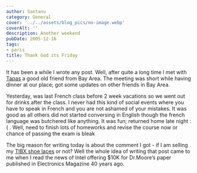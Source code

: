 ```yaml
---
author: Santanu
category: General
cover: '../../assets/blog_pics/no-image.webp'
coverAlt: ''
description: Another weekend
pubDate: 2005-12-16
tags:
- paris
title: Thank God its Friday
---
```

It has been a while I wrote any post. Well, after quite a long time I
met with [Tapas](http://www.flickr.com/photos/26078084@N00/11217589086/)
a good old friend from Bay Area. The meeting was short while having
dinner at our place; got some updates on other friends in Bay Area.
  
Yesterday, was last French class before 2 week vacations so we went out
for drinks after the class. I never had this kind of social events where
you have to speak in French and you are not ashamed of your mistakes. It
was good as all others did not started conversing in English though the
french language was butchered like anything. It was fun; returned home
late night :( . Well, need to finish lots of homeworks and revise the
course now or chance of passing the exam is bleak
  
The big reason for writing today is about the comment I got - if I am
selling my [TIBX shoe
laces](http://blog.santm.com/2005/10/tibx-shoe-laces.html) or not? Well
the whole idea of writing that post came to me when I read the news of
Intel offering $10K for Dr.Moore’s paper published in Electronics
Magazine 40 years ago.